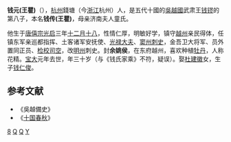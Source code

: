 '''钱元(王瞿)'''（{{bd|887年||924年|catIdx=Q}}），[[杭州|杭州]]錢塘（今[[浙江|浙江]]杭州）人，是五代十國的[[吳越國|吳越國]]武肃王[[钱镠|钱镠]]的第八子，本名'''钱传(王瞿)'''，母亲济南夫人童氏。

他生于[[唐僖宗|唐僖宗]][[光启|光启]]三年[[十二月十八|十二月十八]]，性情仁厚，明敏好学，镇守[[越州|越州]]亲民得体，任镇东军亲巡都指挥、土客诸军安抚使、[[光禄大夫|光禄大夫]]、[[窦州|窦州]][[刺史|刺史]]，金吾卫大将军、员外置同正员、[[检校|检校]][[司空|司空]]，改[[明州|明州]]刺史。封'''余姚侯'''，在东府越州，喜欢种植[[牡丹|牡丹]]，人称花精。[[宝大|宝大]]元年去世，年三十岁（与《钱氏家乘》不符，疑误）。娶[[杜建徽|杜建徽]]女，生子[[钱仁俊|钱仁俊]]。

==参考文献==
*《吳越備史》
*《[[十国春秋|十国春秋]]》

[[Category:钱镠儿子|8]]
[[Category:五代十国官员|Q]]
[[Category:杭州人|Q]]
[[Category:钱姓|Y]]